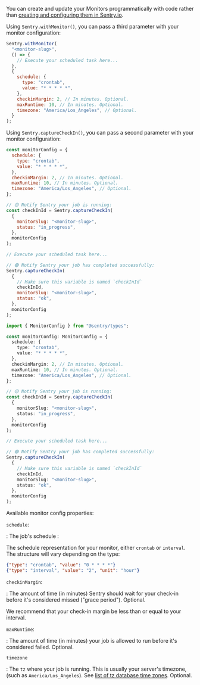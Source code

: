 You can create and update your Monitors programmatically with code rather than [creating and configuring them in Sentry.io](https://sentry.io/crons/create/).

Using `Sentry.withMonitor()`, you can pass a third parameter with your monitor configuration:

```javascript
Sentry.withMonitor(
  "<monitor-slug>",
  () => {
    // Execute your scheduled task here...
  },
  {
    schedule: {
      type: "crontab",
      value: "* * * * *",
    },
    checkinMargin: 2, // In minutes. Optional.
    maxRuntime: 10, // In minutes. Optional.
    timezone: "America/Los_Angeles", // Optional.
  }
);
```

Using `Sentry.captureCheckIn()`, you can pass a second parameter with your monitor configuration:

```javascript
const monitorConfig = {
  schedule: {
    type: "crontab",
    value: "* * * * *",
  },
  checkinMargin: 2, // In minutes. Optional.
  maxRuntime: 10, // In minutes. Optional.
  timezone: "America/Los_Angeles", // Optional.
};

// 🟡 Notify Sentry your job is running:
const checkInId = Sentry.captureCheckIn(
  {
    monitorSlug: "<monitor-slug>",
    status: "in_progress",
  },
  monitorConfig
);

// Execute your scheduled task here...

// 🟢 Notify Sentry your job has completed successfully:
Sentry.captureCheckIn(
  {
    // Make sure this variable is named `checkInId`
    checkInId,
    monitorSlug: "<monitor-slug>",
    status: "ok",
  },
  monitorConfig
);
```

```typescript
import { MonitorConfig } from "@sentry/types";

const monitorConfig: MonitorConfig = {
  schedule: {
    type: "crontab",
    value: "* * * * *",
  },
  checkinMargin: 2, // In minutes. Optional.
  maxRuntime: 10, // In minutes. Optional.
  timezone: "America/Los_Angeles", // Optional.
};

// 🟡 Notify Sentry your job is running:
const checkInId = Sentry.captureCheckIn(
  {
    monitorSlug: "<monitor-slug>",
    status: "in_progress",
  },
  monitorConfig
);

// Execute your scheduled task here...

// 🟢 Notify Sentry your job has completed successfully:
Sentry.captureCheckIn(
  {
    // Make sure this variable is named `checkInId`
    checkInId,
    monitorSlug: "<monitor-slug>",
    status: "ok",
  },
  monitorConfig
);
```

Available monitor config properties:

`schedule`:

: The job's schedule :

The schedule representation for your monitor, either `crontab` or `interval`. The structure will vary depending on the type:

```json
{"type": "crontab", "value": "0 * * * *"}
{"type": "interval", "value": "2", "unit": "hour"}
```

`checkinMargin`:

: The amount of time (in minutes) Sentry should wait for your check-in before it's considered missed ("grace period"). Optional.

<Note>

We recommend that your check-in margin be less than or equal to your interval.

</Note>

`maxRuntime`:

: The amount of time (in minutes) your job is allowed to run before it's considered failed. Optional.

`timezone`

: The `tz` where your job is running. This is usually your server's timezone, (such as `America/Los_Angeles`). See [list of tz database time zones](https://en.wikipedia.org/wiki/List_of_tz_database_time_zones). Optional.
